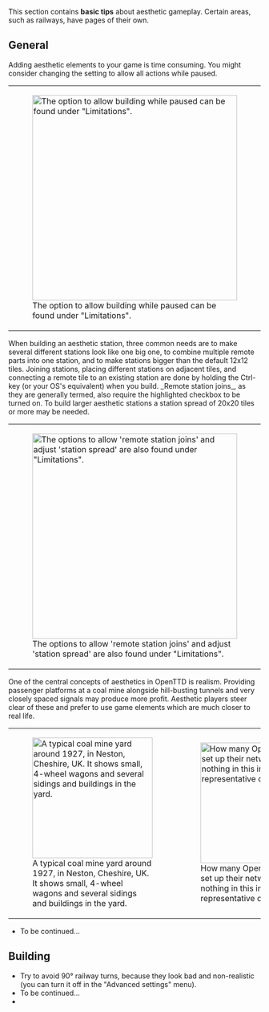 {{en/Incomplete}}

{{en/Manual/Navigation}}

This section contains '''basic tips''' about aesthetic gameplay. Certain areas, such as railways, have pages of their own.

==General==
Adding aesthetic elements to your game is time consuming. You might consider changing the setting to allow all actions while paused.
{|
|style="background:none; border:0px"| [[File:en/Community/Play Style/Aes Buildwhilepaused.png|center|409px|thumb|The option to allow building while paused can be found under "Limitations".]]
|}

When building an aesthetic station, three common needs are to make several different stations look like one big one, to combine multiple remote parts into one station, and to make stations bigger than the default 12x12 tiles. Joining stations, placing different stations on adjacent tiles, and connecting a remote tile to an existing station are done by holding the Ctrl-key (or your OS's equivalent) when you build. _Remote station joins_, as they are generally termed, also require the highlighted checkbox to be turned on. To build larger aesthetic stations a station spread of 20x20 tiles or more may be needed. 
{|
|style="background:none; border:0px"| [[File:en/Community/Play Style/Aes Stationjoins.png|center|409px|thumb|The options to allow 'remote station joins' and adjust 'station spread' are also found under "Limitations".]]
|}


One of the central concepts of aesthetics in OpenTTD is realism. Providing passenger platforms at a coal mine alongside hill-busting tunnels and very closely spaced signals may produce more profit. Aesthetic players steer clear of these and prefer to use game elements which are much closer to real life.
{|
|style="background:none; border:0px"| [[File:en/Community/Play Style/Aes Neston.jpeg|center|240px|thumb|A typical coal mine yard around 1927, in Neston, Cheshire, UK. It shows small, 4-wheel wagons and several sidings and buildings in the yard.]]
|style="background:none; border:0px"| [[File:en/Community/Play Style/Aes Hstcoal.png|center|240px|thumb|How many OpenTTD players set up their networks. There is nothing in this image that is representative of real life.]]
|}

* To be continued...

==Building==
* Try to avoid 90° railway turns, because they look bad and non-realistic (you can turn it off in the "Advanced settings" menu).
* To be continued...
*

{{en/Community/Play Style/Aesthetics}}